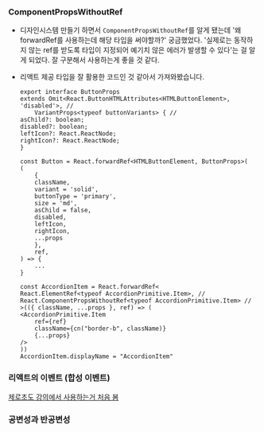 ### ComponentPropsWithoutRef

- 디자인시스템 만들기 하면서 `ComponentPropsWithoutRef`를 알게 됐는데 '왜 forwardRef를 사용하는데 해당 타입을 써야할까?' 궁금했었다. '실제로는 동작하지 않는 ref를 받도록 타입이 지정되어 예기치 않은 에러가 발생할 수 있다'는 걸 알게 되었다. 잘 구분해서 사용하는게 좋을 것 같다.
- 리액트 제공 타입을 잘 활용한 코드인 것 같아서 가져와봤습니다.
    ```tsx
    export interface ButtonProps
    extends Omit<React.ButtonHTMLAttributes<HTMLButtonElement>, 'disabled'>, //
        VariantProps<typeof buttonVariants> { //
    asChild?: boolean;
    disabled?: boolean;
    leftIcon?: React.ReactNode;
    rightIcon?: React.ReactNode;
    }

    const Button = React.forwardRef<HTMLButtonElement, ButtonProps>(
    (
        {
        className,
        variant = 'solid',
        buttonType = 'primary',
        size = 'md',
        asChild = false,
        disabled,
        leftIcon,
        rightIcon,
        ...props
        },
        ref,
    ) => {
        ...
    }
    ```

    ```tsx
    const AccordionItem = React.forwardRef<
    React.ElementRef<typeof AccordionPrimitive.Item>, //
    React.ComponentPropsWithoutRef<typeof AccordionPrimitive.Item> //
    >(({ className, ...props }, ref) => (
    <AccordionPrimitive.Item
        ref={ref}
        className={cn("border-b", className)}
        {...props}
    />
    ))
    AccordionItem.displayName = "AccordionItem"
    ```

### 리액트의 이벤트 (합성 이벤트)
[제로초도 강의에서 사용하는거 처음 봄](https://github.com/ZeroCho/next-app-router-z/blob/697ef6842a5830e4a24f5041c77699e60fd20714/ch4/src/app/(afterLogin)/messages/_component/Room.tsx#L29)

### 공변성과 반공변성
